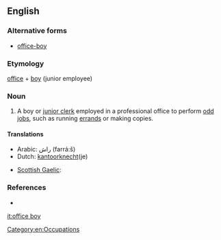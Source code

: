 ==English==

===Alternative forms===
* [[office-boy]]

===Etymology===
[[office]] + [[boy]] (junior employee)

===Noun===
{{en-noun}}

# A boy or [[junior clerk]] employed in a professional office to perform [[odd job]]s, such as running [[errand]]s or making copies.

====Translations====
{{trans-top|boy or junior clerk employed in a professional office}}
* Arabic: راش (farrá:š) {{m}}
* Dutch: [[kantoorknecht]](je)
{{trans-mid}}
* [[Scottish Gaelic]]: {{t|gd|gille-oifis|m}}
{{trans-bottom}}

===References===
* {{R:Webster NCD 1967}}

[[Category:en:Occupations]]

[[it:office boy]]